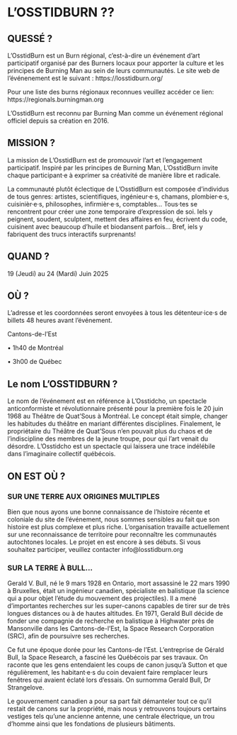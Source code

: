 # L’OSSTIDBURN ?? {-}

<h2><span>QUESSÉ ?</span></h2> 

L’OsstidBurn est un Burn régional, c'est-à-dire un événement d’art participatif organisé par des Burners locaux pour apporter la culture et les principes de Burning Man au sein de leurs communautés. Le site web de l'événenement est le suivant : https://losstidburn.org/

Pour une liste des burns régionaux reconnues veuillez accéder ce lien: https://regionals.burningman.org

L’OsstidBurn est reconnu par Burning Man comme un événement régional officiel depuis sa création en 2016. 

<h2><span>MISSION ?</span></h2>

La mission de L’OsstidBurn est de promouvoir l’art et l’engagement participatif. Inspiré par  les principes de Burning Man, L’OsstidBurn invite chaque participant·e à exprimer sa créativité de manière libre et radicale. 

La communauté plutôt éclectique de L’OsstidBurn est composée d’individus de tous genres: artistes, scientifiques, ingénieur·e·s, chamans, plombier·e·s, cuisinièr·e·s, philosophes, infirmièr·e·s,  comptables… Tous·tes se rencontrent pour créer une zone temporaire d’expression de soi. Iels y peignent, soudent, sculptent, mettent des affaires  en feu, écrivent du code, cuisinent avec beaucoup d’huile et biodansent parfois… Bref, iels y fabriquent des trucs interactifs surprenants! 

<h2><span>QUAND ?</span></h2>


19 (Jeudi) au 24 (Mardi) Juin 2025


<h2><span> OÙ ? </span></h2>

L’adresse et les coordonnées seront envoyées à tous les détenteur·ice·s de billets 48 heures avant l’événement. 

Cantons-de-l’Est

• 1h40 de Montréal 

• 3h00 de Québec 

<h2><span>Le nom L’OSSTIDBURN ?</span></h2> 

Le nom de l’événement est en référence à L'Osstidcho, un spectacle anticonformiste et révolutionnaire présenté pour la première fois le 20 juin 1968 au Théâtre de Quat’Sous à Montréal. Le concept était simple, changer les habitudes du théâtre en mariant différentes disciplines. Finalement, le propriétaire du Théâtre de Quat’Sous n’en pouvait plus du chaos et de l’indiscipline des membres de la jeune troupe, pour qui l’art venait du désordre. L’Osstidcho est un spectacle qui laissera une trace indélébile dans l’imaginaire collectif québécois.

<h2><span>ON EST OÙ ?</span></h2>

<h3><span>SUR UNE TERRE AUX ORIGINES MULTIPLES</span></h3> 

Bien que nous ayons une bonne connaissance de l'histoire récente et coloniale du site de l'événement, nous sommes sensibles au fait que son histoire est plus complexe et plus riche. L'organisation travaille actuellement sur une reconnaissance de territoire pour reconnaître les communautés autochtones locales. Le projet en est encore à ses débuts. Si vous souhaitez participer, veuillez contacter info@losstidburn.org

<h3><span>SUR LA TERRE À BULL…</span></h3> 


Gerald V. Bull, né le 9 mars 1928 en Ontario, mort assassiné le 22 mars 1990 à Bruxelles, était un ingénieur canadien, spécialiste en balistique (la science qui a pour objet l’étude du mouvement des projectiles). Il a mené d’importantes recherches sur les super-canons capables de tirer sur de très longues distances ou à de hautes altitudes. En 1971, Gerald Bull décide de fonder une compagnie de recherche en balistique à Highwater près de Mansonville dans les Cantons-de-l'Est, la Space Research Corporation (SRC), afin de poursuivre ses recherches.  

Ce fut une époque dorée pour les Cantons-de l’Est. L’entreprise de Gérald Bull, la Space Research, a fasciné les Québécois par ses travaux. On raconte que les gens entendaient les coups de canon jusqu’à Sutton et que régulièrement, les habitant·e·s du coin devaient faire remplacer leurs fenêtres qui avaient éclaté lors d’essais. On surnomma Gerald Bull, Dr Strangelove. 

Le gouvernement canadien a pour sa part fait démanteler tout ce qu’il restait de canons sur la  propriété, mais nous y retrouvons toujours certains vestiges tels qu’une ancienne antenne, une centrale électrique, un trou d’homme ainsi que les fondations de plusieurs bâtiments.


